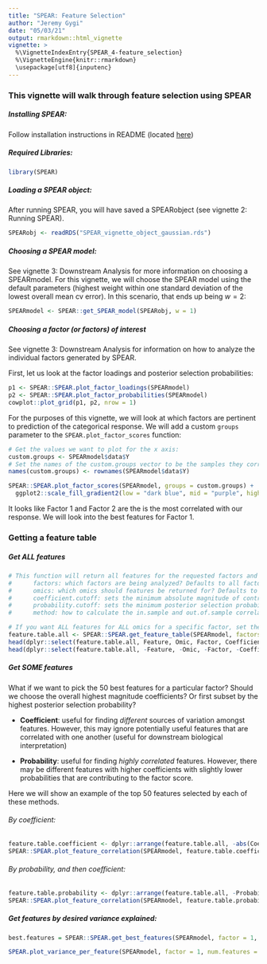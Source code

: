 ```yaml
---
title: "SPEAR: Feature Selection"
author: "Jeremy Gygi"
date: "05/03/21"
output: rmarkdown::html_vignette
vignette: >
  %\VignetteIndexEntry{SPEAR_4-feature_selection}
  %\VignetteEngine{knitr::rmarkdown}
  \usepackage[utf8]{inputenc}
---
```


### This vignette will walk through feature selection using SPEAR

##### Installing SPEAR:

Follow installation instructions in README (located [here](https://github.com/jgygi/SPEAR))

##### Required Libraries:

```r
library(SPEAR)
```

##### Loading a SPEAR object:

After running SPEAR, you will have saved a SPEARobject (see vignette 2: Running SPEAR).

```r
SPEARobj <- readRDS("SPEAR_vignette_object_gaussian.rds")
```

##### Choosing a SPEAR model:

See vignette 3: Downstream Analysis for more information on choosing a SPEARmodel. For this vignette, we will choose the SPEAR model using the default parameters (highest weight within one standard deviation of the lowest overall mean cv error). In this scenario, that ends up being $w = 2$:

```r
SPEARmodel <- SPEAR::get_SPEAR_model(SPEARobj, w = 1)
```

##### Choosing a factor (or factors) of interest

See vignette 3: Downstream Analysis for information on how to analyze the individual factors generated by SPEAR.

First, let us look at the factor loadings and posterior selection probabilities:

```r
p1 <- SPEAR::SPEAR.plot_factor_loadings(SPEARmodel)
p2 <- SPEAR::SPEAR.plot_factor_probabilities(SPEARmodel)
cowplot::plot_grid(p1, p2, nrow = 1)
```


For the purposes of this vignette, we will look at which factors are pertinent to prediction of the categorical response. We will add a custom `groups` parameter to the `SPEAR.plot_factor_scores` function:

```r
# Get the values we want to plot for the x axis:
custom.groups <- SPEARmodel$data$Y
# Set the names of the custom.groups vector to be the samples they correspond to (can use rownames):
names(custom.groups) <- rownames(SPEARmodel$data$Y)

SPEAR::SPEAR.plot_factor_scores(SPEARmodel, groups = custom.groups) +
  ggplot2::scale_fill_gradient2(low = "dark blue", mid = "purple", high = "dark red")
```

It looks like Factor 1 and Factor 2 are the is the most correlated with our response. We will look into the best features for Factor 1.

### Getting a feature table

##### Get ALL features

```r
# This function will return all features for the requested factors and omics that meet the thresholds set by the coefficient.cutoff and probability.cutoff parameters.
#      factors: which factors are being analyzed? Defaults to all factors, but examples include: 1, c(1, 2, 3), c(1, 4)
#      omics: which omics should features be returned for? Defaults to all omics, but can specify omics based on their names
#      coefficient.cutoff: sets the minimum absolute magnitude of contribution for a feature. Defaults to .01
#      probability.cutoff: sets the minimum posterior selection probability for a feature. Defaults to .5
#      method: how to calculate the in.sample and out.of.sample correlation? Defaults to 'spearman'

# If you want ALL features for ALL omics for a specific factor, set the cutoff parameters to 0:
feature.table.all <- SPEAR::SPEAR.get_feature_table(SPEARmodel, factors = 1, coefficient.cutoff = 0, probability.cutoff = 0)
head(dplyr::select(feature.table.all, Feature, Omic, Factor, Coefficient, Probability))
head(dplyr::select(feature.table.all, -Feature, -Omic, -Factor, -Coefficient, -Probability))
```

##### Get SOME features

What if we want to pick the 50 best features for a particular factor? Should we choose the overall highest magnitude coefficients? Or first subset by the highest posterior selection probability?

+ **Coefficient**: useful for finding *different* sources of variation amongst features. However, this may ignore potentially useful features that are correlated with one another (useful for downstream biological interpretation)

+ **Probability**: useful for finding *highly correlated* features. However, there may be different features with higher coefficients with slightly lower probabilities that are contributing to the factor score.

Here we will show an example of the top 50 features selected by each of these methods.

###### By coefficient:

```r
feature.table.coefficient <- dplyr::arrange(feature.table.all, -abs(Coefficient))[1:50,]
SPEAR::SPEAR.plot_feature_correlation(SPEARmodel, feature.table.coefficient, show.feature.names = TRUE)
```

###### By probability, and then coefficient:

```r
feature.table.probability <- dplyr::arrange(feature.table.all, -Probability, -abs(Coefficient))[1:50,]
SPEAR::SPEAR.plot_feature_correlation(SPEARmodel, feature.table.probability, show.feature.names = TRUE)
```

##### Get features by desired variance explained:

```r
best.features = SPEAR::SPEAR.get_best_features(SPEARmodel, factor = 1, var.cutoff = .5)
```

```r
SPEAR.plot_variance_per_feature(SPEARmodel, factor = 1, num.features = 25, probability.cutoff = .5, coefficient.cutoff = .01)
```


